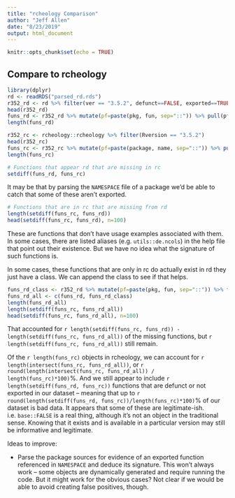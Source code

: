 ```yaml
---
title: "rcheology Comparison"
author: "Jeff Allen"
date: "8/23/2019"
output: html_document
---
```


```r
knitr::opts_chunk$set(echo = TRUE)
```

## Compare to rcheology

```r
library(dplyr)
rd <- readRDS("parsed_rd.rds")
r352_rd <- rd %>% filter(ver == "3.5.2", defunct==FALSE, exported==TRUE | pkg == "base") # base is always exported
head(r352_rd)
funs_rd <- r352_rd %>% mutate(pf=paste(pkg, fun, sep="::")) %>% pull(pf) %>% unique
length(funs_rd)

r352_rc <- rcheology::rcheology %>% filter(Rversion == "3.5.2")
head(r352_rc)
funs_rc <- r352_rc %>% mutate(pf=paste(package, name, sep="::")) %>% pull(pf)
length(funs_rc)

# Functions that appear rd that are missing in rc
setdiff(funs_rd, funs_rc)
```

It may be that by parsing the `NAMESPACE` file of a package we'd be able to catch that some of these aren't exported.

```r
# Functions that are in rc that are missing from rd
length(setdiff(funs_rc, funs_rd))
head(setdiff(funs_rc, funs_rd), n=100)
```

These are functions that don't have usage examples associated with them. In some cases, there are listed aliases (e.g. `utils::de.ncols`) in the help file that point out their existence. But we have no idea what the signature of such functions is.

In some cases, these functions that are only in rc do actually exist in rd they just have a class. We can append the class to see if that helps.

```r
funs_rd_class <- r352_rd %>% mutate(pf=paste(pkg, fun, sep="::")) %>% filter(!is.na(class)) %>% mutate(pfc = paste(pf, class, sep=".")) %>% pull(pfc) %>% unique
funs_rd_all <- c(funs_rd, funs_rd_class)
length(funs_rd_all)
length(setdiff(funs_rc, funs_rd_all))
head(setdiff(funs_rc, funs_rd_all), n=100)
```

That accounted for `r length(setdiff(funs_rc, funs_rd)) - length(setdiff(funs_rc, funs_rd_all))` of the missing functions, but `r length(setdiff(funs_rc, funs_rd_all))` still remain.

Of the `r length(funs_rc)` objects in rcheology, we can account for `r length(intersect(funs_rc, funs_rd_all))`, or `r round(length(intersect(funs_rc, funs_rd_all)) / length(funs_rc)*100)`%. And we still appear to include `r length(setdiff(funs_rd, funs_rc))` functions that are defunct or not exported in our dataset -- meaning that up to `r round(length(setdiff(funs_rd, funs_rc))/length(funs_rc)*100)`% of our dataset is bad data. It appears that some of these are legitimate-ish. i.e. `base::FALSE` is a real thing, although it's not an object in the traditional sense. Knowing that it exists and is available in a particular version may still be informative and legitimate.


Ideas to improve:

 - Parse the package sources for evidence of an exported function referenced in `NAMESPACE` and deduce its signature. This won't always work -- some objects are dynamically generated and require running the code. But it might work for the obvious cases? Not clear if we would be able to avoid creating false positives, though.

